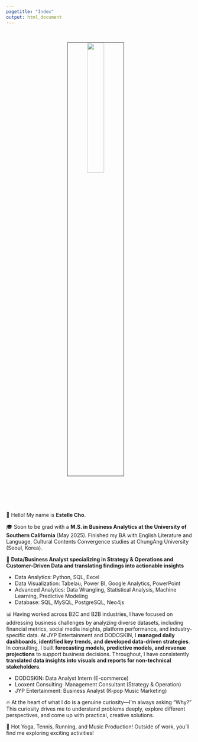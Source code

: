 ```yaml
---
pagetitle: "Index"
output: html_document
---
```


<link rel="stylesheet" href="styles.css" type="text/css">
<link rel="stylesheet" href="site_libs/academicons-1.9.1/css/academicons.min.css"/>

<br>

<p align="center">
<img src="images/ex1.png" style="width:30%; border:0.5px solid; margin-right: 20px" align="center">
</p>
<br>

<br><br><br>
📍 Hello! My name is **Estelle Cho**.

🎓 Soon to be grad with a **M.S. in Business Analytics at the University of Southern California** (May 2025). Finished my BA with English Literature and Language, Cultural Contents Convergence studies at ChungAng University (Seoul, Korea).

🌟 **Data/Business Analyst specializing in Strategy & Operations and Customer-Driven Data and translating findings into actionable insights**

+ Data Analytics: Python, SQL, Excel
+ Data Visualization: Tabelau, Power BI, Google Analytics, PowerPoint
+ Advanced Analytics: Data Wrangling, Statistical Analysis, Machine Learning, Predictive Modeling
+ Database: SQL, MySQL, PostgreSQL, Neo4js

📊 Having worked across B2C and B2B industries, I have focused on addressing business challenges by analyzing diverse datasets, including financial metrics, social media insights, platform performance, and industry-specific data. At JYP Entertainment and DODOSKIN, I **managed daily dashboards, identified key trends, and developed data-driven strategies**. In consulting, I built **forecasting models, predictive models, and revenue projections** to support business decisions. Throughout, I have consistently **translated data insights into visuals and reports for non-technical stakeholders**.

+ DODOSKIN: Data Analyst Intern (E-commerce)
+ Looxent Consulting: Management Consultant (Strategy & Operation)
+ JYP Entertainment: Business Analyst (K-pop Music Marketing)

🔥 At the heart of what I do is a genuine curiosity—I’m always asking “Why?” This curiosity drives me to understand problems deeply, explore different perspectives, and come up with practical, creative solutions.

🧘️ Hot Yoga, Tennis, Running, and Music Production! Outside of work, you'll find me exploring exciting activities!


